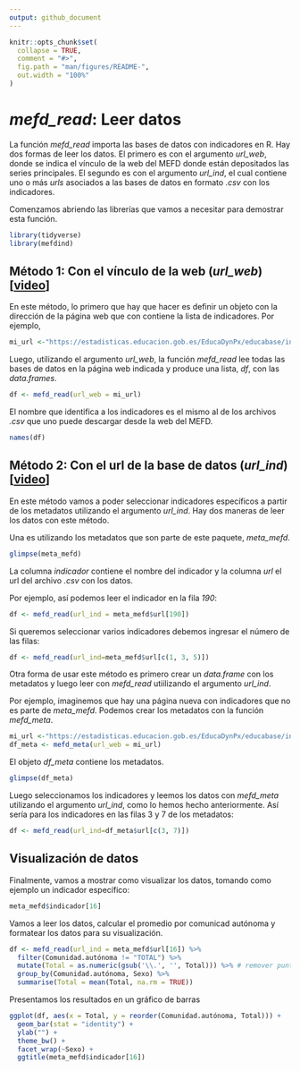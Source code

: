 ```yaml
---
output: github_document
---
```


```r
knitr::opts_chunk$set(
  collapse = TRUE,
  comment = "#>",
  fig.path = "man/figures/README-",
  out.width = "100%"
)
```

# *mefd_read*: Leer datos 

La función *mefd_read* importa las bases de datos con indicadores en R. Hay dos formas de leer los datos. El primero es con el argumento *url_web*, donde se indica el vínculo de la web del MEFD donde están depositados las series principales. El segundo es con el argumento *url_ind*, el cual contiene uno o más *urls* asociados a las bases de datos en formato *.csv*  con los indicadores.    

Comenzamos abriendo las librerías que vamos a necesitar para demostrar esta función. 

```r
library(tidyverse)
library(mefdind)
```

## Método 1: Con el vínculo de la web (*url_web*) [[video](https://youtu.be/pdefiTIX7-I)]

En este método, lo primero que hay que hacer es definir un objeto con la dirección de la página web que con contiene la lista de indicadores. Por ejemplo,

```r
mi_url <-"https://estadisticas.educacion.gob.es/EducaDynPx/educabase/index.htm?type=pcaxis&path=/no-universitaria/centros/centrosyunid/series/unidades_esc&file=pcaxis&l=s0"
```

Luego, utilizando el argumento *url_web*, la función *mefd_read* lee todas las bases de datos en la página web indicada y produce una lista, *df*, con las *data.frames*. 

```r
df <- mefd_read(url_web = mi_url)
```

El nombre que identifica a los indicadores es el mismo al de los archivos *.csv* que uno puede descargar desde la web del MEFD.  

```r
names(df)
```

## Método 2: Con el url de la base de datos (*url_ind*) [[video](https://youtu.be/_I0iiWYZrqc)]
En este método vamos a poder seleccionar indicadores específicos a partir de los metadatos utilizando el argumento *url_ind*. Hay dos maneras de leer los datos con este método.

Una es utilizando los metadatos que son parte de este paquete, *meta_mefd*. 

```r
glimpse(meta_mefd)
```

La columna *indicador* contiene el nombre del indicador y la columna *url* el url del archivo *.csv* con los datos.

Por ejemplo, así podemos leer el indicador en la fila *190*:

```r
df <- mefd_read(url_ind = meta_mefd$url[190])
```

Si queremos seleccionar varios indicadores debemos ingresar el número de las filas:

```r
df <- mefd_read(url_ind=meta_mefd$url[c(1, 3, 5)])
```

Otra forma de usar este método es primero crear un *data.frame* con los metadatos y luego leer con *mefd_read* utiilizando el argumento *url_ind*. 

Por ejemplo, imaginemos que hay una página nueva con indicadores que no es parte de *meta_mefd*. Podemos crear los metadatos con la función *mefd_meta*.

```r
mi_url <-"https://estadisticas.educacion.gob.es/EducaDynPx/educabase/index.htm?type=pcaxis&path=/no-universitaria/alumnado/matriculado/series/gen-porcen-gen&file=pcaxis&l=s0"
df_meta <- mefd_meta(url_web = mi_url)
```

El objeto *df_meta* contiene los metadatos. 

```r
glimpse(df_meta)
```

Luego seleccionamos los indicadores y leemos los datos con *mefd_meta* utilizando el argumento *url_ind*, como lo hemos hecho anteriormente. Así sería para los indicadores en las filas 3 y 7 de los metadatos:

```r
df <- mefd_read(url_ind=df_meta$url[c(3, 7)])
```

## Visualización de datos 
Finalmente, vamos a mostrar como visualizar los datos, tomando como ejemplo un indicador específico:

```r
meta_mefd$indicador[16]
```

Vamos a leer los datos, calcular el promedio por comunicad autónoma y formatear los datos para su visualización.  

```r
df <- mefd_read(url_ind = meta_mefd$url[16]) %>%
  filter(Comunidad.autónoma != "TOTAL") %>%
  mutate(Total = as.numeric(gsub('\\.', '', Total))) %>% # remover puntos
  group_by(Comunidad.autónoma, Sexo) %>%
  summarise(Total = mean(Total, na.rm = TRUE))
```

Presentamos los resultados en un gráfico de barras

```r
ggplot(df, aes(x = Total, y = reorder(Comunidad.autónoma, Total))) +
  geom_bar(stat = "identity") +
  ylab("") +
  theme_bw() +
  facet_wrap(~Sexo) +
  ggtitle(meta_mefd$indicador[16])
```
